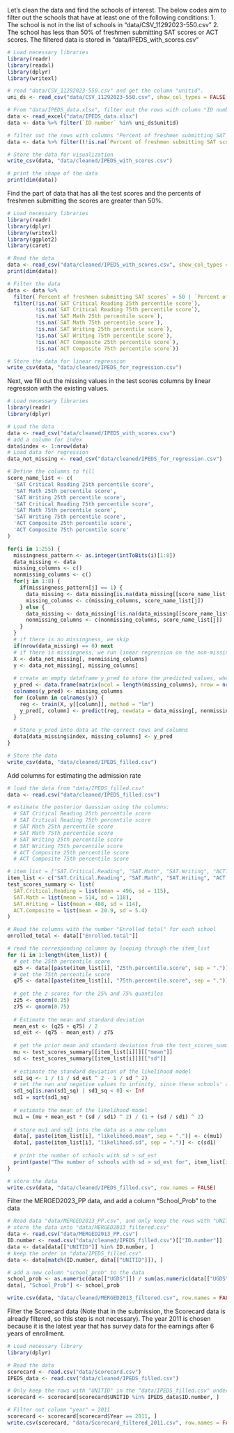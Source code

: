 Let's clean the data and find the schools of interest.
The below codes aim to filter out the schools that have at least one of the following conditions:
1. The school is not in the list of schools in "data/CSV_11292023-550.csv"
2. The school has less than 50% of freshmen submitting SAT scores or ACT scores.
The filtered data is stored in "data/IPEDS_with_scores.csv"
```r
# Load necessary libraries
library(readr)
library(readxl)
library(dplyr)
library(writexl)

# read "data/CSV_11292023-550.csv" and get the column "unitid". 
uni_ds <- read_csv("data/CSV_11292023-550.csv", show_col_types = FALSE)

# From "data/IPEDS_data.xlsx", filter out the rows with column "ID number" as those in column "unitid" of "data/CSV_11292023-550.csv"
data <- read_excel("data/IPEDS_data.xlsx")
data <- data %>% filter(`ID number` %in% uni_ds$unitid)

# filter out the rows with columns "Percent of freshmen submitting SAT scores" and "Percent of freshmen submitting ACT scores" are not null and has at least one of them greater than 50%
data <- data %>% filter((!is.na(`Percent of freshmen submitting SAT scores`) | !is.na(`Percent of freshmen submitting ACT scores`)) & ((`Percent of freshmen submitting SAT scores` > 50) | (`Percent of freshmen submitting ACT scores` > 50)))

# Store the data for visualization
write_csv(data, "data/cleaned/IPEDS_with_scores.csv")

# print the shape of the data
print(dim(data))

```
Find the part of data that has all the test scores and the percents of freshmen submitting the scores are greater than 50%.
```r
# Load necessary libraries
library(readr)
library(dplyr)
library(writexl)
library(ggplot2)
library(caret)

# Read the data
data <- read_csv("data/cleaned/IPEDS_with_scores.csv", show_col_types = FALSE)
print(dim(data))

# Filter the data
data <- data %>% 
  filter(`Percent of freshmen submitting SAT scores` > 50 | `Percent of freshmen submitting ACT scores` > 50) %>%
  filter(!is.na(`SAT Critical Reading 25th percentile score`),
         !is.na(`SAT Critical Reading 75th percentile score`),
         !is.na(`SAT Math 25th percentile score`),
         !is.na(`SAT Math 75th percentile score`),
         !is.na(`SAT Writing 25th percentile score`),
         !is.na(`SAT Writing 75th percentile score`),
         !is.na(`ACT Composite 25th percentile score`),
         !is.na(`ACT Composite 75th percentile score`))

# Store the data for linear regression
write_csv(data, "data/cleaned/IPEDS_for_regression.csv")
```

Next, we fill out the missing values in the test scores columns by linear regression with the existing values.
```r
# Load necessary libraries
library(readr)
library(dplyr)

# Load the data
data <- read_csv("data/cleaned/IPEDS_with_scores.csv")
# add a column for index
data$index <- 1:nrow(data)
# Load data for regression
data_not_missing <- read_csv("data/cleaned/IPEDS_for_regression.csv")

# Define the columns to fill
score_name_list <- c(
  'SAT Critical Reading 25th percentile score',
  'SAT Math 25th percentile score',
  'SAT Writing 25th percentile score',
  'SAT Critical Reading 75th percentile score',
  'SAT Math 75th percentile score',
  'SAT Writing 75th percentile score',
  'ACT Composite 25th percentile score',
  'ACT Composite 75th percentile score'
)

for(i in 1:255) {
  missingness_pattern <- as.integer(intToBits(i)[1:8])
  data_missing <- data
  missing_columns <- c()
  nonmissing_columns <- c()
  for(j in 1:8) {
    if(missingness_pattern[j] == 1) {
      data_missing <- data_missing[is.na(data_missing[[score_name_list[j]]]),]
      missing_columns <- c(missing_columns, score_name_list[j])
    } else {
      data_missing <- data_missing[!is.na(data_missing[[score_name_list[j]]]),]
      nonmissing_columns <- c(nonmissing_columns, score_name_list[j])
    }
  }
  # if there is no missingness, we skip
  if(nrow(data_missing) == 0) next
  # if there is missingness, we run linear regression on the non-missing rows to predict the missing ones
  X <- data_not_missing[, nonmissing_columns]
  y <- data_not_missing[, missing_columns]
  
  # create an empty dataframe y_pred to store the predicted values, where the column names are given by missing_columns
  y_pred <- data.frame(matrix(ncol = length(missing_columns), nrow = nrow(data_missing)))
  colnames(y_pred) <- missing_columns
  for (column in colnames(y)) {
    reg <- train(X, y[[column]], method = "lm")
    y_pred[, column] <- predict(reg, newdata = data_missing[, nonmissing_columns])
  }
  
  # Store y_pred into data at the correct rows and columns
  data[data_missing$index, missing_columns] <- y_pred
}

# Store the data
write_csv(data, "data/cleaned/IPEDS_filled.csv")
```

Add columns for estimating the admission rate
```r
# load the data from "data/IPEDS_filled.csv"
data <- read.csv("data/cleaned/IPEDS_filled.csv")

# estimate the posterior Gaussian using the columns:
  # SAT Critical Reading 25th percentile score	
  # SAT Critical Reading 75th percentile score	
  # SAT Math 25th percentile score	
  # SAT Math 75th percentile score	
  # SAT Writing 25th percentile score	
  # SAT Writing 75th percentile score	
  # ACT Composite 25th percentile score	
  # ACT Composite 75th percentile score

# item_list = ["SAT.Critical.Reading", "SAT.Math", "SAT.Writing", "ACT.Composite"], mu, and sd
item_list <- c("SAT.Critical.Reading", "SAT.Math", "SAT.Writing", "ACT.Composite")
test_scores_summary <- list(
  SAT.Critical.Reading = list(mean = 496, sd = 115),
  SAT.Math = list(mean = 514, sd = 118),
  SAT.Writing = list(mean = 488, sd = 114),
  ACT.Composite = list(mean = 20.9, sd = 5.4)
)

# Read the columns with the number "Enrolled total" for each school 
enrolled_total <- data[["Enrolled.total"]]

# read the corresponding columns by looping through the item_list
for (i in 1:length(item_list)) {
  # get the 25th percentile score
  q25 <- data[[paste(item_list[i], "25th.percentile.score", sep = ".")]]
  # get the 75th percentile score
  q75 <- data[[paste(item_list[i], "75th.percentile.score", sep = ".")]]
  
  # get the z-scores for the 25% and 75% quantiles
  z25 <- qnorm(0.25)
  z75 <- qnorm(0.75)
  
  # Estimate the mean and standard deviation
  mean_est <- (q25 + q75) / 2
  sd_est <- (q75 - mean_est) / z75
  
  # get the prior mean and standard deviation from the test_scores_summary
  mu <- test_scores_summary[[item_list[i]]][["mean"]]
  sd <- test_scores_summary[[item_list[i]]][["sd"]]
  
  # estimate the standard deviation of the likelihood model
  sd1_sq <- 1 / (1 / sd_est ^ 2 - 1 / sd ^ 2)
  # set the nan and negative values to infinity, since these schools' admission likelihood has low dependency on this test score in our later model, we'll set the model to be constant one for these schools and test scores.
  sd1_sq[is.nan(sd1_sq) | sd1_sq < 0] <- Inf
  sd1 = sqrt(sd1_sq)
  
  # estimate the mean of the likelihood model
  mu1 = (mu + mean_est * (sd / sd1) ^ 2) / (1 + (sd / sd1) ^ 2)
  
  # store mu1 and sd1 into the data as a new column
  data[, paste(item_list[i], "likelihood.mean", sep = ".")] <- c(mu1)
  data[, paste(item_list[i], "likelihood.sd", sep = ".")] <- c(sd1)
  
  # print the number of schools with sd > sd_est
  print(paste("The number of schools with sd > sd_est for", item_list[i], "is", sum(sd > sd_est), "/", nrow(data)))
}

# store the data
write.csv(data, "data/cleaned/IPEDS_filled.csv", row.names = FALSE)
```
Filter the MERGED2023_PP data, and add a column "School_Prob" to the data
```r
# Read data "data/MERGED2013_PP.csv", and only keep the rows with "UNITID" in the "data/IPEDS_filled.csv" under the column "ID.number", and also keep the order in "data/IPEDS_filled.csv"
# store the data into "data/MERGED2013_filtered.csv"
data <- read.csv("data/MERGED2013_PP.csv")
ID.number <- read.csv("data/cleaned/IPEDS_filled.csv")[["ID.number"]]
data <- data[data[["UNITID"]] %in% ID.number, ]
# keep the order in "data/IPEDS_filled.csv"
data <- data[match(ID.number, data[["UNITID"]]), ]

# add a new column "school_prob" to the data
school_prob <- as.numeric(data[["UGDS"]]) / sum(as.numeric(data[["UGDS"]]))
data[, "School_Prob"] <- school_prob

write.csv(data, "data/cleaned/MERGED2013_filtered.csv", row.names = FALSE)
```

Filter the Scorecard data (Note that in the submission, the Scorecard data is already filtered, so this step is not necessary). The year 2011 is chosen because it is the latest year that has survey data for the earnings after 6 years of enrollment.
```r
# Load necessary library
library(dplyr)

# Read the data
scorecard <- read.csv("data/Scorecard.csv")
IPEDS_data <- read.csv("data/cleaned/IPEDS_filled.csv")

# Only keep the rows with "UNITID" in the "data/IPEDS_filled.csv" under the column "ID.number", and also keep the order in "data/IPEDS_filled.csv"
scorecard <- scorecard[scorecard$UNITID %in% IPEDS_data$ID.number, ]

# Filter out column "year" = 2011
scorecard <- scorecard[scorecard$Year == 2011, ]
write.csv(scorecard, "data/Scorecard_filtered_2011.csv", row.names = FALSE)
```